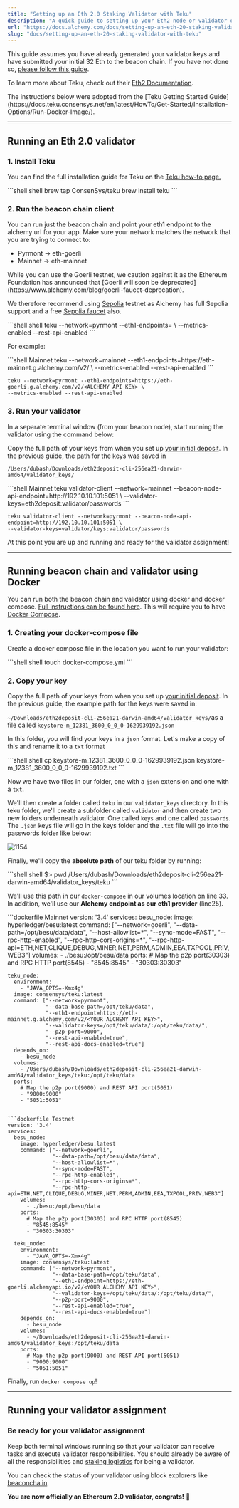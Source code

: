 ```yaml
---
title: "Setting up an Eth 2.0 Staking Validator with Teku"
description: "A quick guide to setting up your Eth2 node or validator on Teku with Alchemy as your web3 provider."
url: "https://docs.alchemy.com/docs/setting-up-an-eth-20-staking-validator-with-teku"
slug: "docs/setting-up-an-eth-20-staking-validator-with-teku"
---
```



This guide assumes you have already generated your validator keys and have submitted your initial 32 Eth to the beacon chain. If you have not done so, [please follow this guide](/docs/running-an-eth20-staking-node-or-validator-with-alchemy).

To learn more about Teku, check out their [Eth2 Documentation](https://docs.teku.consensys.net/en/latest/).

<Info>
  The instructions below were adopted from the [Teku Getting Started Guide](https://docs.teku.consensys.net/en/latest/HowTo/Get-Started/Installation-Options/Run-Docker-Image/).
</Info>

***

## Running an Eth 2.0 validator

### 1. Install Teku

You can find the full installation guide for Teku on the [Teku how-to page.](https://docs.teku.consensys.net/en/latest/HowTo/Get-Started/Installation-Options/Install-Binaries/)

<CodeGroup>
  ```shell shell
  brew tap ConsenSys/teku
  brew install teku
  ```
</CodeGroup>

### 2. Run the beacon chain client

You can run just the beacon chain and point your eth1 endpoint to the alchemy url for your app. Make sure your network matches the network that you are trying to connect to:

* Pyrmont -> eth-goerli
* Mainnet -> eth-mainnet

<Warning>
  While you can use the Goerli testnet, we caution against it as the Ethereum Foundation has announced that [Goerli will soon be deprecated](https://www.alchemy.com/blog/goerli-faucet-deprecation).

  We therefore recommend using [Sepolia](https://www.alchemy.com/overviews/sepolia-testnet) testnet as Alchemy has full Sepolia support and a free [Sepolia faucet](https://sepoliafaucet.com/) also.
</Warning>

<CodeGroup>
  ```shell shell
  teku --network=pyrmont --eth1-endpoints=<ALCHEMY API ENDPOINT HERE> \
  --metrics-enabled --rest-api-enabled
  ```
</CodeGroup>

For example:

<CodeGroup>
  ```shell Mainnet
  teku --network=mainnet --eth1-endpoints=https://eth-mainnet.g.alchemy.com/v2/<ALCHEMY API KEY> \
  --metrics-enabled --rest-api-enabled
  ```

  ```shell Testnet
  teku --network=pyrmont --eth1-endpoints=https://eth-goerli.g.alchemy.com/v2/<ALCHEMY API KEY> \
  --metrics-enabled --rest-api-enabled
  ```
</CodeGroup>

### 3. Run your validator

In a separate terminal window (from your beacon node), start running the validator using the command below:

Copy the full path of your keys from when you set up [your initial deposit](./). In the previous guide, the path for the keys was saved in

`/Users/dubash/Downloads/eth2deposit-cli-256ea21-darwin-amd64/validator_keys/`

<CodeGroup>
  ```shell Mainnet
  teku validator-client --network=mainnet --beacon-node-api-endpoint=http://192.10.10.101:5051 \
  --validator-keys=eth2deposit:validator/passwords
  ```

  ```shell Testnet
  teku validator-client --network=pyrmont --beacon-node-api-endpoint=http://192.10.10.101:5051 \
  --validator-keys=validator/keys:validator/passwords
  ```
</CodeGroup>

At this point you are up and running and ready for the validator assignment!

***

## Running beacon chain and validator using Docker

You can run both the beacon chain and validator using docker and docker compose. [Full instructions can be found here](https://docs.teku.consensys.net/en/latest/HowTo/Get-Started/Installation-Options/Run-Docker-Image/). This will require you to have [Docker Compose](https://docs.docker.com/compose/).

### 1. Creating your docker-compose file

Create a docker compose file in the location you want to run your validator:

<CodeGroup>
  ```shell shell
  touch docker-compose.yml
  ```
</CodeGroup>

### 2. Copy your key

Copy the full path of your keys from when you set up [your initial deposit](https://alchemyenterprisegroup.readme.io/docs). In the previous guide, the example path for the keys were saved in:

`~/Downloads/eth2deposit-cli-256ea21-darwin-amd64/validator_keys/`as a file called `keystore-m_12381_3600_0_0_0-1629939192.json`

In this folder, you will find your keys in a `json` format. Let's make a copy of this and rename it to a `txt` format

<CodeGroup>
  ```shell shell
  cp keystore-m_12381_3600_0_0_0-1629939192.json keystore-m_12381_3600_0_0_0-1629939192.txt
  ```
</CodeGroup>

Now we have two files in our folder, one with a `json` extension and one with a `txt`.

We'll then create a folder called `teku` in our `validator_keys` directory. In this teku folder, we'll create a subfolder called `validator` and then create two new folders underneath validator. One called `keys` and one called `passwords`. The `.json` keys file will go in the keys folder and the `.txt` file will go into the passwords folder like below:

![1154](2331ee9-keystore.png "keystore.png")

Finally, we'll copy the **absolute path** of our teku folder by running:

<CodeGroup>
  ```shell shell
  $> pwd
  /Users/dubash/Downloads/eth2deposit-cli-256ea21-darwin-amd64/validator_keys/teku
  ```
</CodeGroup>

We'll use this path in our `docker-compose` in our volumes location on line 33. In addition, we'll use our **Alchemy endpoint as our eth1 provider** (line25).

<CodeGroup>
  ```dockerfile Mainnet
  version: '3.4'
  services:
    besu_node:
      image: hyperledger/besu:latest
      command: ["--network=goerli",
                "--data-path=/opt/besu/data/data",
                "--host-allowlist=*",
                "--sync-mode=FAST",
                "--rpc-http-enabled",
                "--rpc-http-cors-origins=*",
                "--rpc-http-api=ETH,NET,CLIQUE,DEBUG,MINER,NET,PERM,ADMIN,EEA,TXPOOL,PRIV,WEB3"]
      volumes:
        - ./besu:/opt/besu/data
      ports:
        # Map the p2p port(30303) and RPC HTTP port(8545)
        - "8545:8545"
        - "30303:30303"

    teku_node:
      environment:
        - "JAVA_OPTS=-Xmx4g"
      image: consensys/teku:latest
      command: ["--network=pyrmont",
                "--data-base-path=/opt/teku/data",
                "--eth1-endpoint=https://eth-mainnet.g.alchemy.com/v2/<YOUR ALCHEMY API KEY>",
                "--validator-keys=/opt/teku/data/:/opt/teku/data/",
                "--p2p-port=9000",
                "--rest-api-enabled=true",
                "--rest-api-docs-enabled=true"]
      depends_on:
        - besu_node
      volumes:
        - /Users/dubash/Downloads/eth2deposit-cli-256ea21-darwin-amd64/validator_keys/teku:/opt/teku/data
      ports:
        # Map the p2p port(9000) and REST API port(5051)
        - "9000:9000"
        - "5051:5051"
  ```

  ```dockerfile Testnet
  version: '3.4'
  services:
    besu_node:
      image: hyperledger/besu:latest
      command: ["--network=goerli",
                "--data-path=/opt/besu/data/data",
                "--host-allowlist=*",
                "--sync-mode=FAST",
                "--rpc-http-enabled",
                "--rpc-http-cors-origins=*",
                "--rpc-http-api=ETH,NET,CLIQUE,DEBUG,MINER,NET,PERM,ADMIN,EEA,TXPOOL,PRIV,WEB3"]
      volumes:
        - ./besu:/opt/besu/data
      ports:
        # Map the p2p port(30303) and RPC HTTP port(8545)
        - "8545:8545"
        - "30303:30303"

    teku_node:
      environment:
        - "JAVA_OPTS=-Xmx4g"
      image: consensys/teku:latest
      command: ["--network=pyrmont",
                "--data-base-path=/opt/teku/data",
                "--eth1-endpoint=https://eth-goerli.alchemyapi.io/v2/<YOUR ALCHEMY API KEY>",
                "--validator-keys=/opt/teku/data/:/opt/teku/data/",
                "--p2p-port=9000",
                "--rest-api-enabled=true",
                "--rest-api-docs-enabled=true"]
      depends_on:
        - besu_node
      volumes:
        - ~/Downloads/eth2deposit-cli-256ea21-darwin-amd64/validator_keys:/opt/teku/data
      ports:
        # Map the p2p port(9000) and REST API port(5051)
        - "9000:9000"
        - "5051:5051"
  ```
</CodeGroup>

Finally, run `docker compose up`!

***

## Running your validator assignment

### Be ready for your validator assignment

Keep both terminal windows running so that your validator can receive tasks and execute validator responsibilities. You should already be aware of all the responsibilities and [staking logistics](https://docs.ethhub.io/ethereum-roadmap/ethereum-2.0/proof-of-stake/#staking-logistics) for being a validator.

You can check the status of your validator using block explorers like [beaconcha.in](https://beaconcha.in).

**You are now officially an Ethereum 2.0 validator, congrats!** 🎉
